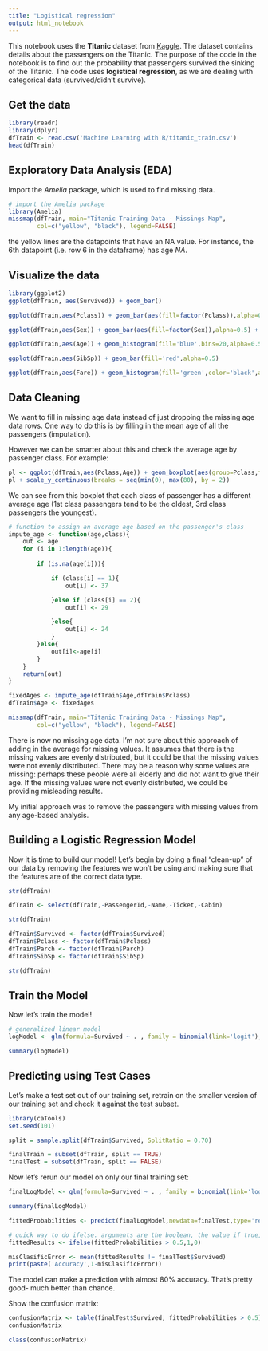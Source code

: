 ```yaml
---
title: "Logistical regression"
output: html_notebook
---
```


This notebook uses the __Titanic__ dataset from [Kaggle](https://www.kaggle.com/c/titanic). The dataset contains details about the passengers on the Titanic. The purpose of the code in the notebook is to find out the probability that passengers survived the sinking of the Titanic. The code uses __logistical regression__, as we are dealing with categorical data (survived/didn't survive).


## Get the data
```r
library(readr)
library(dplyr)
dfTrain <- read.csv('Machine Learning with R/titanic_train.csv')
head(dfTrain)
```

## Exploratory Data Analysis (EDA)

Import the _Amelia_ package, which is used to find missing data.
```r
# import the Amelia package
library(Amelia)
missmap(dfTrain, main="Titanic Training Data - Missings Map", 
        col=c("yellow", "black"), legend=FALSE)
```
the yellow lines are the datapoints that have an NA value. For instance, the 6th datapoint (i.e. row 6 in the dataframe) has age _NA_.


## Visualize the data
```r
library(ggplot2)
ggplot(dfTrain, aes(Survived)) + geom_bar()
```

```r
ggplot(dfTrain,aes(Pclass)) + geom_bar(aes(fill=factor(Pclass)),alpha=0.5) + theme_base()
```

```r
ggplot(dfTrain,aes(Sex)) + geom_bar(aes(fill=factor(Sex)),alpha=0.5) + theme_base()
```

```r
ggplot(dfTrain,aes(Age)) + geom_histogram(fill='blue',bins=20,alpha=0.5)

```


```r
ggplot(dfTrain,aes(SibSp)) + geom_bar(fill='red',alpha=0.5)
```

```r
ggplot(dfTrain,aes(Fare)) + geom_histogram(fill='green',color='black',alpha=0.5)
```

## Data Cleaning
We want to fill in missing age data instead of just dropping the missing age data rows. One way to do this is by filling in the mean age of all the passengers (imputation).

However we can be smarter about this and check the average age by passenger class. For example:
```r
pl <- ggplot(dfTrain,aes(Pclass,Age)) + geom_boxplot(aes(group=Pclass,fill=factor(Pclass),alpha=0.4)) 
pl + scale_y_continuous(breaks = seq(min(0), max(80), by = 2))
```
We can see from this boxplot that each class of passenger has a different average age (1st class passengers tend to be the oldest, 3rd class passengers the youngest). 

```r
# function to assign an average age based on the passenger's class
impute_age <- function(age,class){
    out <- age
    for (i in 1:length(age)){
        
        if (is.na(age[i])){

            if (class[i] == 1){
                out[i] <- 37

            }else if (class[i] == 2){
                out[i] <- 29

            }else{
                out[i] <- 24
            }
        }else{
            out[i]<-age[i]
        }
    }
    return(out)
}
```

```r
fixedAges <- impute_age(dfTrain$Age,dfTrain$Pclass)
dfTrain$Age <- fixedAges
```

```r
missmap(dfTrain, main="Titanic Training Data - Missings Map", 
        col=c("yellow", "black"), legend=FALSE)
```
There is now no missing age data. I'm not sure about this approach of adding in the average for missing values. It assumes that there is the missing values are evenly distributed, but it could be that the missing values were not evenly distributed. There may be a reason why some values are missing: perhaps these people were all elderly and did not want to give their age. If the missing values were not evenly distributed, we could be providing misleading results. 

My initial approach was to remove the passengers with missing values from any age-based analysis.

## Building a Logistic Regression Model
Now it is time to build our model! Let's begin by doing a final "clean-up" of our data by removing the features we won't be using and making sure that the features are of the correct data type.
```r
str(dfTrain)
```

```r
dfTrain <- select(dfTrain,-PassengerId,-Name,-Ticket,-Cabin)
```

```r
str(dfTrain)
```

```r
dfTrain$Survived <- factor(dfTrain$Survived)
dfTrain$Pclass <- factor(dfTrain$Pclass)
dfTrain$Parch <- factor(dfTrain$Parch)
dfTrain$SibSp <- factor(dfTrain$SibSp)
```

```r
str(dfTrain)
```

## Train the Model
Now let's train the model!
```r
# generalized linear model
logModel <- glm(formula=Survived ~ . , family = binomial(link='logit'),data = dfTrain)
```

```r
summary(logModel)
```

## Predicting using Test Cases
Let's make a test set out of our training set, retrain on the smaller version of our training set and check it against the test subset.

```r
library(caTools)
set.seed(101)

split = sample.split(dfTrain$Survived, SplitRatio = 0.70)

finalTrain = subset(dfTrain, split == TRUE)
finalTest = subset(dfTrain, split == FALSE)
```

Now let's rerun our model on only our final training set:
```r
finalLogModel <- glm(formula=Survived ~ . , family = binomial(link='logit'),data = finalTrain)
```

```r
summary(finalLogModel)
```

```r
fittedProbabilities <- predict(finalLogModel,newdata=finalTest,type='response')
```


```r
# quick way to do ifelse. arguments are the boolean, the value if true, the value if false
fittedResults <- ifelse(fittedProbabilities > 0.5,1,0)
```

```r
misClasificError <- mean(fittedResults != finalTest$Survived)
print(paste('Accuracy',1-misClasificError))
```
The model can make a prediction with almost 80% accuracy. That's pretty good- much better than chance.


Show the confusion matrix:
```r
confusionMatrix <- table(finalTest$Survived, fittedProbabilities > 0.5)
confusionMatrix
```

```r
class(confusionMatrix)
```

